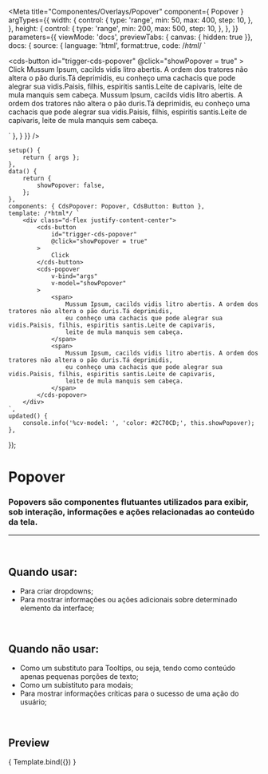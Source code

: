 
<Meta
	title="Componentes/Overlays/Popover"
	component={ Popover }
	argTypes={{
		width: {
			control: {
				type: 'range',
				min: 50,
				max: 400,
				step: 10,
			},
		},
		height: {
			control: {
				type: 'range',
				min: 200,
				max: 500,
				step: 10,
			},
		},
	}}
	parameters={{
		viewMode: 'docs',
		previewTabs: { canvas: { hidden: true }},
		docs: {
			source: {
				language: 'html',
				format:true,
				code: /*html*/ 
`<div class="d-flex justify-content-center">
	<cds-button
		id="trigger-cds-popover"
		@click="showPopover = true"
	>
		Click
	</cds-button>
	<cds-popover
		rightAligned="false"
		targetId="trigger-cds-popover"
		width="250"
		height="250"
		v-model="showPopover"
	>
		<span>
			Mussum Ipsum, cacilds vidis litro abertis. A ordem dos tratores não altera o pão duris.Tá deprimidis,
			eu conheço uma cachacis que pode alegrar sua vidis.Paisis, filhis, espiritis santis.Leite de capivaris,
			leite de mula manquis sem cabeça.
		</span>
		<span>
			Mussum Ipsum, cacilds vidis litro abertis. A ordem dos tratores não altera o pão duris.Tá deprimidis,
			eu conheço uma cachacis que pode alegrar sua vidis.Paisis, filhis, espiritis santis.Leite de capivaris,
			leite de mula manquis sem cabeça.
		</span>
	</cds-popover>
</div>`
			},
		}
	}}
/>

	setup() {
		return { args };
	},
	data() {
		return {
			showPopover: false,
		};
	},
	components: { CdsPopover: Popover, CdsButton: Button },
	template: /*html*/ `
		<div class="d-flex justify-content-center">
			<cds-button
				id="trigger-cds-popover"
				@click="showPopover = true"
			>
				Click
			</cds-button>
			<cds-popover
				v-bind="args"
				v-model="showPopover"
			>
				<span>
					Mussum Ipsum, cacilds vidis litro abertis. A ordem dos tratores não altera o pão duris.Tá deprimidis,
					eu conheço uma cachacis que pode alegrar sua vidis.Paisis, filhis, espiritis santis.Leite de capivaris,
					leite de mula manquis sem cabeça.
				</span>
				<span>
					Mussum Ipsum, cacilds vidis litro abertis. A ordem dos tratores não altera o pão duris.Tá deprimidis,
					eu conheço uma cachacis que pode alegrar sua vidis.Paisis, filhis, espiritis santis.Leite de capivaris,
					leite de mula manquis sem cabeça.
				</span>
			</cds-popover>
		</div>
	`,
	updated() {
		console.info('%cv-model: ', 'color: #2C70CD;', this.showPopover);
	},
});

# Popover

### Popovers são componentes flutuantes utilizados para exibir, sob interação, informações e ações relacionadas ao conteúdo da tela.

---
<br />

## Quando usar:
- Para criar dropdowns;
- Para mostrar informações ou ações adicionais sobre determinado elemento da interface;

<br />

## Quando não usar:
- Como um substituto para Tooltips, ou seja, tendo como conteúdo apenas pequenas porções de texto;
- Como um subistituto para modais;
- Para mostrar informações críticas para o sucesso de uma ação do usuário;

<br />

## Preview

<Canvas>
	<Story
		name="Popover"
		args={{
			rightAligned: false,
			targetId: 'trigger-cds-popover',
			width: 250,
			height: 250,
		}}
	>
		{ Template.bind({}) }
	</Story>
</Canvas>

<ArgsTable story="Popover" />